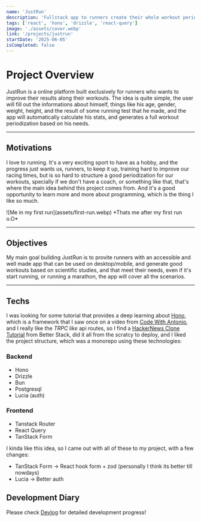 ```yaml
---
name: 'JustRun'
description: 'Fullstack app to runners create their whole workout periodization.'
tags: ['react', 'hono', 'drizzle', 'react-query']
image: './assets/cover.webp'
link: '/projects/justrun'
startDate: '2025-06-05'
isCompleted: false
---
```


# Project Overview

JustRun is a online platform built exclusively for runners who wants to improve their results along their workouts. The idea is quite simple, the user will fill out the informations about himself, things like his age, gender, weight, height, and the result of some running test that he made, and the app will automatically calculate his stats, and generates a full workout periodization based on his needs.

---

## Motivations

I love to running. It's a very exciting sport to have as a hobby, and the progress just wants us, runners, to keep it up, training hard to improve our racing times, but is so hard to structure a good periodization for our workouts, specially if we don't have a coach, or something like that, that's where the main idea behind this project comes from. And it's a good opportunity to learn more and more about programming, which is the thing I like so much.

<div class="flex justify-center">
  <div class="max-w-xs saturate-0">
    ![Me in my first run](assets/first-run.webp)
    *Thats me after my first run o.O*
  </div>
</div>

---

## Objectives

My main goal building JustRun is to provite runners with an accessible and well made app that can be used on desktop/mobile, and generate good workouts based on scientific studies, and that meet their needs, even if it's start running, or running a marathon, the app will cover all the scenarios.

---

## Techs

I was looking for some tutorial that provides a deep learning about [Hono](https://hono.dev), which is a framework that I saw once on a video from [Code With Antonio](https://youtube.com/CodeWithAntonio), and I really like the _TRPC like_ api routes, so I find a [HackerNews Clone Tutorial](https://www.youtube.com/watch?v=eHbO5OWBBpg) from Better Stack, did it all from the scratcy to deploy, and I liked the project structure, which was a monorepo using these technologies:

### Backend 
  - Hono
  - Drizzle
  - Bun
  - Postgresql
  - Lucia (auth)

### Frontend
  - Tanstack Router
  - React Query
  - TanStack Form

I kinda like this idea, so I came out with all of these to my project, with a few changes:

  - TanStack Form -> React hook form + zod (personally I think its better till nowdays)
  - Lucia -> Better auth

## Development Diary

Please check [Devlog](/blog/justrun-devlog) for detailed development progress! 